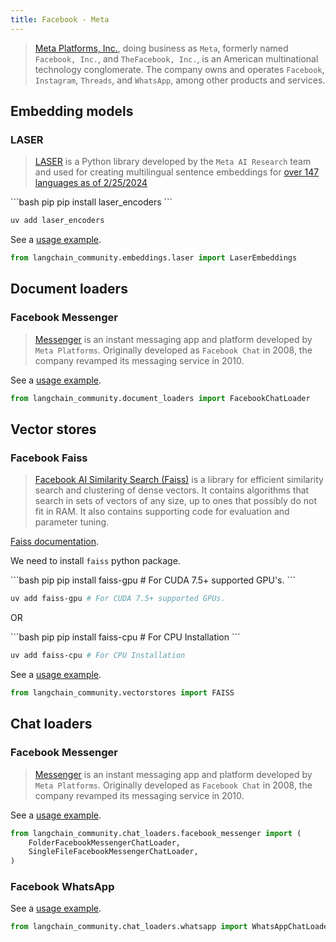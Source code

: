 ```yaml
---
title: Facebook - Meta
---
```


>[Meta Platforms, Inc.](https://www.facebook.com/), doing business as `Meta`, formerly
> named `Facebook, Inc.`, and `TheFacebook, Inc.`, is an American multinational technology
> conglomerate. The company owns and operates `Facebook`, `Instagram`, `Threads`,
> and `WhatsApp`, among other products and services.

## Embedding models

### LASER

>[LASER](https://github.com/facebookresearch/LASER) is a Python library developed by
> the `Meta AI Research` team and used for
> creating multilingual sentence embeddings for
> [over 147 languages as of 2/25/2024](https://github.com/facebookresearch/flores/blob/main/flores200/README.md#languages-in-flores-200)

<CodeGroup>
```bash pip
pip install laser_encoders
```

```bash uv
uv add laser_encoders
```
</CodeGroup>

See a [usage example](/oss/python/integrations/text_embedding/laser).

```python
from langchain_community.embeddings.laser import LaserEmbeddings
```

## Document loaders

### Facebook Messenger

>[Messenger](https://en.wikipedia.org/wiki/Messenger_(software)) is an instant messaging app and
> platform developed by `Meta Platforms`. Originally developed as `Facebook Chat` in 2008, the company revamped its
> messaging service in 2010.

See a [usage example](/oss/python/integrations/document_loaders/facebook_chat).

```python
from langchain_community.document_loaders import FacebookChatLoader
```

## Vector stores

### Facebook Faiss

>[Facebook AI Similarity Search (Faiss)](https://engineering.fb.com/2017/03/29/data-infrastructure/faiss-a-library-for-efficient-similarity-search/)
> is a library for efficient similarity search and clustering of dense vectors. It contains algorithms that
> search in sets of vectors of any size, up to ones that possibly do not fit in RAM. It also contains supporting
> code for evaluation and parameter tuning.

[Faiss documentation](https://faiss.ai/).

We need to install `faiss` python package.

<CodeGroup>
```bash pip
pip install faiss-gpu # For CUDA 7.5+ supported GPU's.
```

```bash uv
uv add faiss-gpu # For CUDA 7.5+ supported GPUs.
```
</CodeGroup>

OR

<CodeGroup>
```bash pip
pip install faiss-cpu # For CPU Installation
```

```bash uv
uv add faiss-cpu # For CPU Installation
```
</CodeGroup>

See a [usage example](/oss/python/integrations/vectorstores/faiss).

```python
from langchain_community.vectorstores import FAISS
```

## Chat loaders

### Facebook Messenger

>[Messenger](https://en.wikipedia.org/wiki/Messenger_(software)) is an instant messaging app and
> platform developed by `Meta Platforms`. Originally developed as `Facebook Chat` in 2008, the company revamped its
> messaging service in 2010.

See a [usage example](/oss/python/integrations/chat_loaders/facebook).

```python
from langchain_community.chat_loaders.facebook_messenger import (
    FolderFacebookMessengerChatLoader,
    SingleFileFacebookMessengerChatLoader,
)
```

### Facebook WhatsApp

See a [usage example](/oss/python/integrations/chat_loaders/whatsapp).

```python
from langchain_community.chat_loaders.whatsapp import WhatsAppChatLoader
```
